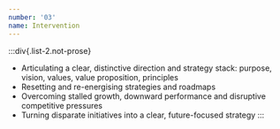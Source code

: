 ```yaml
---
number: '03'
name: Intervention
---
```


:::div{.list-2.not-prose}
- Articulating a clear, distinctive direction and strategy stack: purpose, vision, values, value proposition, principles
- Resetting and re-energising strategies and roadmaps
- Overcoming stalled growth, downward performance and disruptive competitive pressures
- Turning disparate initiatives into a clear, future-focused strategy
:::